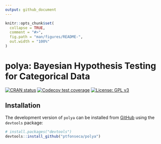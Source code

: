 ```yaml
---
output: github_document
---
```


<!-- README.md is generated from README.Rmd. Please edit that file -->

```r
knitr::opts_chunk$set(
  collapse = TRUE,
  comment = "#>",
  fig.path = "man/figures/README-",
  out.width = "100%"
)
```

# polya: Bayesian Hypothesis Testing for Categorical Data

<!-- badges: start -->
[![CRAN status](https://www.r-pkg.org/badges/version/polya)](https://CRAN.R-project.org/package=polya)
[![Codecov test coverage](https://codecov.io/gh/pedro-teles-fonseca/polya/branch/master/graph/badge.svg)](https://codecov.io/gh/pedro-teles-fonseca/polya?branch=master)
[![License: GPL v3](https://img.shields.io/badge/License-GPLv3-blue.svg)](https://www.gnu.org/licenses/gpl-3.0)
<!-- badges: end -->

## Installation

The development version of `polya` can be installed from [GitHub](https://github.com/) using the `devtools` package:

``` r
# install.packages("devtools")
devtools::install_github("ptfonseca/polya")
```


